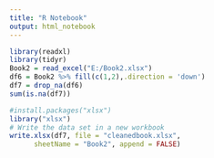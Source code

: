 ---
title: "R Notebook"
output: html_notebook
---

```{r}
library(readxl)
library(tidyr)
Book2 = read_excel("E:/Book2.xlsx")
df6 = Book2 %>% fill(c(1,2),.direction = 'down')
df7 = drop_na(df6)
sum(is.na(df7))

#install.packages("xlsx")
library("xlsx")
# Write the data set in a new workbook
write.xlsx(df7, file = "cleanedbook.xlsx",
      sheetName = "Book2", append = FALSE)

```

